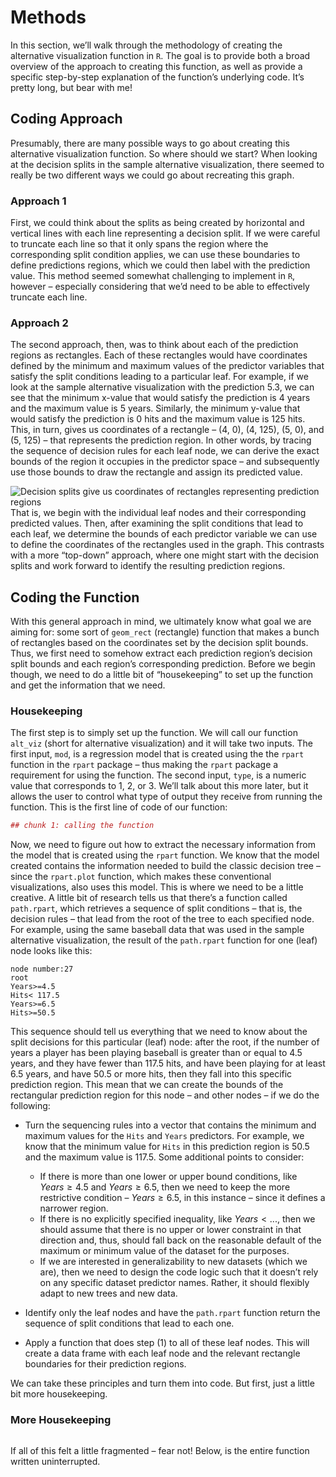 # Methods

In this section, we'll walk through the methodology of creating the alternative visualization function in `R`. The goal is to provide both a broad overview of the approach to creating this function, as well as provide a specific step-by-step explanation of the function's underlying code. It's pretty long, but bear with me!

## Coding Approach

Presumably, there are many possible ways to go about creating this alternative visualization function. So where should we start? When looking at the decision splits in the sample alternative visualization, there seemed to really be two different ways we could go about recreating this graph.

### Approach 1

First, we could think about the splits as being created by horizontal and vertical lines with each line representing a decision split. If we were careful to truncate each line so that it only spans the region where the corresponding split condition applies, we can use these boundaries to define predictions regions, which we could then label with the prediction value. This method seemed somewhat challenging to implement in `R`, however -- especially considering that we'd need to be able to effectively truncate each line.

### Approach 2

The second approach, then, was to think about each of the prediction regions as rectangles. Each of these rectangles would have coordinates defined by the minimum and maximum values of the predictor variables that satisfy the split conditions leading to a particular leaf. For example, if we look at the sample alternative visualization with the prediction 5.3, we can see that the minimum x-value that would satisfy the prediction is 4 years and the maximum value is 5 years. Similarly, the minimum y-value that would satisfy the prediction is 0 hits and the maximum value is 125 hits. This, in turn, gives us coordinates of a rectangle -- (4, 0), (4, 125), (5, 0), and (5, 125) -- that represents the prediction region. In other words, by tracing the sequence of decision rules for each leaf node, we can derive the exact bounds of the region it occupies in the predictor space -- and subsequently use those bounds to draw the rectangle and assign its predicted value.

![Decision splits give us coordinates of rectangles representing prediction regions](image2.png)
That is, we begin with the individual leaf nodes and their corresponding predicted values. Then, after examining the split conditions that lead to each leaf, we determine the bounds of each predictor variable we can use to define the coordinates of the rectangles used in the graph. This contrasts with a more “top-down” approach, where one might start with the decision splits and work forward to identify the resulting prediction regions.

## Coding the Function

With this general approach in mind, we ultimately know what goal we are aiming for: some sort of `geom_rect` (rectangle) function that makes a bunch of rectangles based on the coordinates set by the decision split bounds. Thus, we first need to somehow extract each prediction region's decision split bounds and each region's corresponding prediction. Before we begin though, we need to do a little bit of "housekeeping" to set up the function and get the information that we need.

### Housekeeping

The first step is to simply set up the function. We will call our function `alt_viz` (short for alternative visualization) and it will take two inputs. The first input, `mod`, is a regression model that is created using the the `rpart` function in the `rpart` package -- thus making the `rpart` package a requirement for using the function. The second input, `type`, is a numeric value that corresponds to 1, 2, or 3. We'll talk about this more later, but it allows the user to control what type of output they receive from running the function. This is the first line of code of our function:

```r
## chunk 1: calling the function
```

Now, we need to figure out how to extract the necessary information from the model that is created using the `rpart` function. We know that the model created contains the information needed to build the classic decision tree -- since the `rpart.plot` function, which makes these conventional visualizations, also uses this model. This is where we need to be a little creative. A little bit of research tells us that there's a function called `path.rpart`, which retrieves a sequence of split conditions -- that is, the decision rules -- that lead from the root of the tree to each specified node. For example, using the same baseball data that was used in the sample alternative visualization, the result of the `path.rpart` function for one (leaf) node looks like this:

`node number:27`<br>
`root` <br>
`Years>=4.5` <br>
`Hits< 117.5`<br>
`Years>=6.5`<br>
`Hits>=50.5`

This sequence should tell us everything that we need to know about the split decisions for this particular (leaf) node: after the root, if the number of years a player has been playing baseball is greater than or equal to 4.5 years, and they have fewer than 117.5 hits, and have been playing for at least 6.5 years, and have 50.5 or more hits, then they fall into this specific prediction region. This mean that we can create the bounds of the rectangular prediction region for this node -- and other nodes -- if we do the following:

* Turn the sequencing rules into a vector that contains the minimum and maximum values for the `Hits` and `Years` predictors. For example, we know that the minimum value for `Hits` in this prediction region is 50.5 and the maximum value is 117.5. Some additional points to consider:

  * If there is more than one lower or upper bound conditions, like $Years \geq 4.5$ and $Years \geq 6.5$, then we need to keep the more restrictive condition -- $Years \geq 6.5$, in this instance -- since it defines a narrower region.
  * If there is no explicitly specified inequality, like $Years < {}...{}$, then we should assume that there is no upper or lower constraint in that direction and, thus, should fall back on the reasonable default of the maximum or minimum value of the dataset for the purposes.
  * If we are interested in generalizability to new datasets (which we are), then we need to design the code logic such that it doesn't rely on any specific dataset predictor names. Rather, it should flexibly adapt to new trees and new data.

* Identify only the leaf nodes and have the `path.rpart` function return the sequence of split conditions that lead to each one.

* Apply a function that does step (1) to all of these leaf nodes. This will create a data frame with each leaf node and the relevant rectangle boundaries for their prediction regions.

We can take these principles and turn them into code. But first, just a little bit more housekeeping.

### More Housekeeping

```r
```

If all of this felt a little fragmented -- fear not! Below, is the entire function written uninterrupted.
